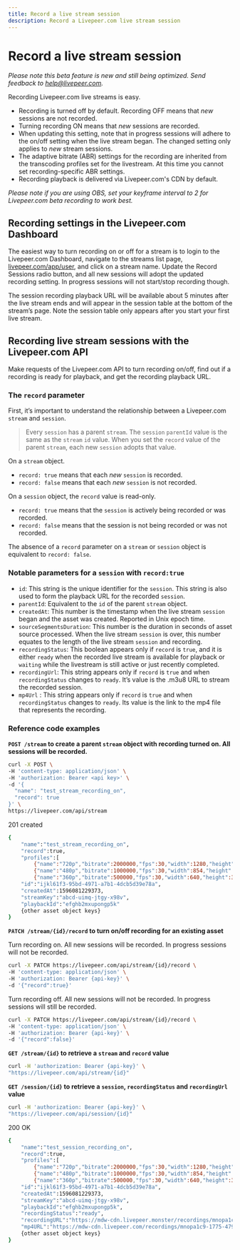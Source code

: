 ```yaml
---
title: Record a live stream session
description: Record a Livepeer.com live stream session
---
```


# Record a live stream session

*Please note this beta feature is new and still being optimized. Send feedback to [help@livepeer.com](mailto:help@livepeer.com).*

Recording Livepeer.com live streams is easy.

- Recording is turned off by default. Recording OFF means that *new* sessions are not recorded.
- Turning recording ON means that *new* sessions are recorded. 
- When updating this setting, note that in progress sessions will adhere to the on/off setting when the live stream began. The changed setting only applies to *new* stream sessions.
- The adaptive bitrate (ABR) settings for the recording are inherited from the transcoding profiles set for the livestream. At this time you cannot set recording-specific ABR settings.
- Recording playback is delivered via Livepeer.com's CDN by default.

*Please note if you are using OBS, set your keyframe interval to 2 for Livepeer.com beta recording to work best.*

## Recording settings in the Livepeer.com Dashboard

The easiest way to turn recording on or off for a stream is to login to the Livepeer.com Dashboard, navigate to the streams list page, [livepeer.com/app/user](/app/user), and click on a stream name. Update the Record Sessions radio button, and all new sessions will adopt the updated recording setting. In progress sessions will not start/stop recording though.

The session recording playback URL will be available about 5 minutes after the live stream ends and will appear in the session table at the bottom of the stream’s page. Note the session table only appears after you start your first live stream.

## Recording live stream sessions with the Livepeer.com API

Make requests of the Livepeer.com API to turn recording on/off, find out if a recording is ready for playback, and get the recording playback URL.

### The `record` parameter

First, it’s important to understand the relationship between a Livepeer.com `stream` and `session`.

>  Every `session` has a parent `stream`. The `session` `parentId` value is the same as the `stream` `id` value. When you set the `record` value of the parent `stream`, each new `session` adopts that value. 

On a `stream` object.

- `record: true` means that each *new* `session` is recorded.
- `record: false` means that each *new* `session` is not recorded.

On a `session` object, the `record` value is read-only.

- `record: true` means that the `session` is actively being recorded or was recorded.
- `record: false` means that the session is not being recorded or was not recorded.

The absence of a `record` parameter on a `stream` or `session` object is equivalent to `record: false`.

### Notable parameters for a `session` with `record:true`

- `id`: This string is the unique identifier for the `session`. This string is also used to form the playback URL for the recorded `session`.
- `parentId`: Equivalent to the `id` of the parent `stream` object.
- `createdAt`: This number is the timestamp when the live stream `session` began and the asset was created. Reported in Unix epoch time.
- `sourceSegmentsDuration`: This number is the duration in seconds of asset source processed. When the live stream `session` is over, this number equates to the length of the live stream `session` and recording.
- `recordingStatus`: This boolean appears only if `record` is `true`, and it is either `ready` when the recorded live stream is available for playback or `waiting` while the livestream is still active or just recently completed.
- `recordingUrl`: This string appears only if `record` is `true` and when `recordingStatus` changes to `ready`. It’s value is the .m3u8 URL to stream the recorded session.
- `mp4Url` : This string appears only if `record` is `true` and when `recordingStatus` changes to `ready`.  Its value is the link to the mp4 file that represents the recording.

### Reference code examples

**`POST /stream` to create a parent `stream` object with recording turned on. All sessions will be recorded.**
```bash
curl -X POST \
-H 'content-type: application/json' \
-H 'authorization: Bearer <api key>' \
-d '{
  "name": "test_stream_recording_on",
  "record": true
}' \
https://livepeer.com/api/stream
```

201 created
```bash
{
    "name":"test_stream_recording_on",
    "record":true,
    "profiles":[
        {"name":"720p","bitrate":2000000,"fps":30,"width":1280,"height":720},
        {"name":"480p","bitrate":1000000,"fps":30,"width":854,"height":480}],
        {"name":"360p","bitrate":500000,"fps":30,"width":640,"height":360}],
    "id":"ijkl61f3-95bd-4971-a7b1-4dcb5d39e78a",
    "createdAt":1596081229373,
    "streamKey":"abcd-uimq-jtgy-x98v",
    "playbackId":"efghb2mxupongp5k"
    {other asset object keys}
}
```

**`PATCH /stream/{id}/record` to turn on/off recording for an existing asset**

Turn recording on. All new sessions will be recorded. In progress sessions will not be recorded.
```bash
curl -X PATCH https://livepeer.com/api/stream/{id}/record \
-H 'content-type: application/json' \
-H 'authorization: Bearer {api-key}' \
-d '{"record":true}'
```

Turn recording off. All new sessions will not be recorded. In progress sessions will still be recorded.
```bash
curl -X PATCH https://livepeer.com/api/stream/{id}/record \
-H 'content-type: application/json' \
-H 'authorization: Bearer {api-key}' \
-d '{"record":false}'
```
**`GET /stream/{id}` to retrieve a `stream` and `record` value**
```bash
curl -H 'authorization: Bearer {api-key}' \
"https://livepeer.com/api/stream/{id}"
```
**`GET /session/{id}` to retrieve a `session`, `recordingStatus` and `recordingUrl` value**

```bash
curl -H 'authorization: Bearer {api-key}' \
"https://livepeer.com/api/session/{id}"
```

200 OK
```bash
{
    "name":"test_session_recording_on",
    "record":true,
    "profiles":[
        {"name":"720p","bitrate":2000000,"fps":30,"width":1280,"height":720},
        {"name":"480p","bitrate":1000000,"fps":30,"width":854,"height":480}],
        {"name":"360p","bitrate":500000,"fps":30,"width":640,"height":360}],
    "id":"ijkl61f3-95bd-4971-a7b1-4dcb5d39e78a",
    "createdAt":1596081229373,
    "streamKey":"abcd-uimq-jtgy-x98v",
    "playbackId":"efghb2mxupongp5k",
    "recordingStatus":"ready",  
    "recordingURL":"https://mdw-cdn.livepeer.monster/recordings/mnopa1c9-1775-4797-919e-40d21099d02b/index.m3u8",
    "mp4URL":"https://mdw-cdn.livepeer.com/recordings/mnopa1c9-1775-4797-919e-40d21099d02b/2021_05_04_02_00_31-source.mp4",
    {other asset object keys}
}
```
